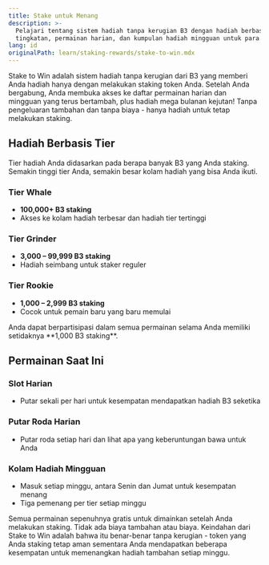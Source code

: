 ```yaml
---
title: Stake untuk Menang
description: >-
  Pelajari tentang sistem hadiah tanpa kerugian B3 dengan hadiah berbasis
  tingkatan, permainan harian, dan kumpulan hadiah mingguan untuk para staker
lang: id
originalPath: learn/staking-rewards/stake-to-win.mdx
---
```

Stake to Win adalah sistem hadiah tanpa kerugian dari B3 yang memberi Anda hadiah hanya dengan melakukan staking token Anda. Setelah Anda bergabung, Anda membuka akses ke daftar permainan harian dan mingguan yang terus bertambah, plus hadiah mega bulanan kejutan! Tanpa pengeluaran tambahan dan tanpa biaya - hanya hadiah untuk tetap melakukan staking.

## Hadiah Berbasis Tier

Tier hadiah Anda didasarkan pada berapa banyak B3 yang Anda staking. Semakin tinggi tier Anda, semakin besar kolam hadiah yang bisa Anda ikuti.

### Tier Whale
- **100,000+ B3 staking**
- Akses ke kolam hadiah terbesar dan hadiah tier tertinggi

### Tier Grinder
- **3,000 – 99,999 B3 staking**
- Hadiah seimbang untuk staker reguler

### Tier Rookie
- **1,000 – 2,999 B3 staking**
- Cocok untuk pemain baru yang baru memulai

<Note>
Anda dapat berpartisipasi dalam semua permainan selama Anda memiliki setidaknya **1,000 B3 staking**.
</Note>

## Permainan Saat Ini

### Slot Harian
- Putar sekali per hari untuk kesempatan mendapatkan hadiah B3 seketika

### Putar Roda Harian
- Putar roda setiap hari dan lihat apa yang keberuntungan bawa untuk Anda

### Kolam Hadiah Mingguan
- Masuk setiap minggu, antara Senin dan Jumat untuk kesempatan menang
- Tiga pemenang per tier setiap minggu

<Check>
Semua permainan sepenuhnya gratis untuk dimainkan setelah Anda melakukan staking. Tidak ada biaya tambahan atau biaya.
</Check>

<Tip>
Keindahan dari Stake to Win adalah bahwa itu benar-benar tanpa kerugian - token yang Anda staking tetap aman sementara Anda mendapatkan beberapa kesempatan untuk memenangkan hadiah tambahan setiap minggu.
</Tip>
